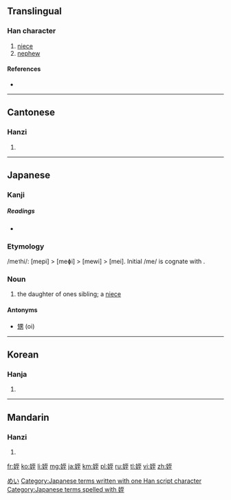 {{also|侄}}
==Translingual==

===Han character===
{{Han char|rn=38|rad=女|as=06|sn=9|four=4141<sub>4</sub>|canj=女一戈土 (VMIG)|ids=⿰[[女]][[至]]}}

# [[niece]]
# [[nephew]]

====References====
* {{Han ref|kx=0260.190|dkj=06226|dj=0526.180|hdz=21043.110|uh=59EA|ud=23018|bh=ABBF|bd=43967}}

----

==Cantonese==

===Hanzi===
{{yue-hanzi|jyut=[[zat6]]|y=jat6}}

# {{defn|lang=yue|sort=女06}}

----

==Japanese==

===Kanji===
{{ja-kanji|grade=|rs=女06}}

=====Readings=====
* {{ja-readings|on=[[てつ]] (tetsu), [[ちつ]] (chitsu)|kun=[[めい]] (mei), [[おい]] (oi)}}

===Etymology===
/me<small>1</small>hi/: [mepi] > [meɸi] > [mewi] > [mei]. Initial /me/ is cognate with {{term|女|me<sub>1</sub>|female}}.

===Noun===
{{ja-noun|k|hira=めい|hhira=めひ|rom=mei}}

# the daughter of ones sibling; a [[niece]]

====Antonyms====
* [[甥]] (oi)

[[Category:1000 Japanese basic words|めい]]
[[Category:Japanese terms written with one Han script character]]
[[Category:Japanese terms spelled with 姪]]

----

==Korean==

===Hanja===
{{ko-hanja|hangeul=[[질]], [[절]]|rv=jil, jeol|mr=chil, chŏl}}

# {{defn|lang=ko|sort=女06}}

----

==Mandarin==

===Hanzi===
{{cmn-hanzi|pin=[[zhí]] ([[zhi2]])|wg=chih<sup>2</sup>}}

# {{defn|lang=cmn|sort=女06}}

[[fr:姪]]
[[ko:姪]]
[[li:姪]]
[[mg:姪]]
[[ja:姪]]
[[km:姪]]
[[pl:姪]]
[[ru:姪]]
[[tl:姪]]
[[vi:姪]]
[[zh:姪]]